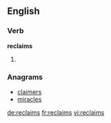 ==English==

===Verb===
'''reclaims'''

# {{en-third-person singular of|reclaim}}

===Anagrams===
* [[claimers#English|claimers]]
* [[miracles#English|miracles]]

[[de:reclaims]]
[[fr:reclaims]]
[[vi:reclaims]]